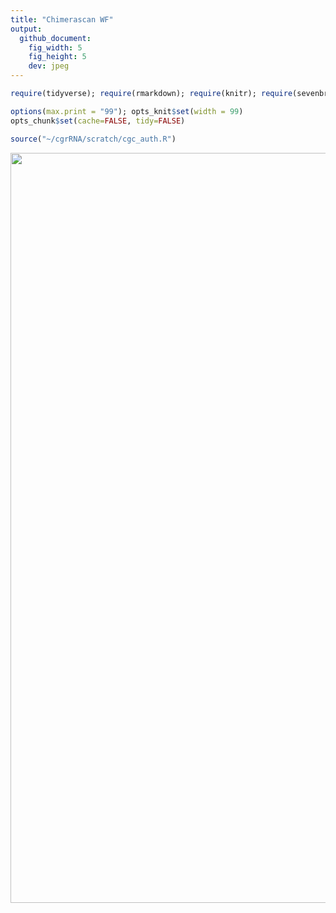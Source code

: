 ```yaml
---
title: "Chimerascan WF"
output:
  github_document:
    fig_width: 5
    fig_height: 5
    dev: jpeg
---
```


```r
require(tidyverse); require(rmarkdown); require(knitr); require(sevenbridges); 

options(max.print = "99"); opts_knit$set(width = 99)
opts_chunk$set(cache=FALSE, tidy=FALSE)

source("~/cgrRNA/scratch/cgc_auth.R")

```

<a href="https://brood.sbgenomics.com/static/dave/cgrrna/ericscript-wf/1.png" target="_blank">
<img width="1200" border="0" align="center"src="https://brood.sbgenomics.com/static/dave/cgrrna/ericscript-wf/1.png"/>
</a>
